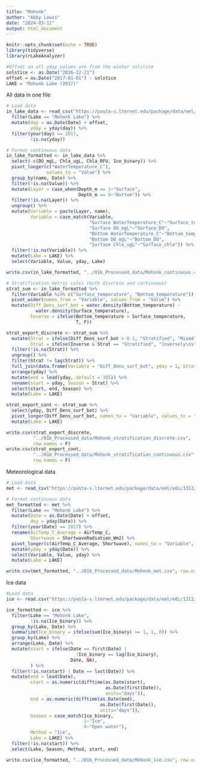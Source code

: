 ```yaml
---
title: "Mohonk"
author: "Abby Lewis"
date: "2024-03-11"
output: html_document
---
```


```r
knitr::opts_chunk$set(echo = TRUE)
library(tidyverse)
library(rLakeAnalyzer)

#Offset so all yday values are from the winter solstice
solstice <- as.Date("2016-12-21")
offset = as.Date("2017-01-01") - solstice
LAKE = "Mohonk Lake (2017)"
```

All data in one file

```r
# Load data
in_lake_data <- read_csv("https://pasta-s.lternet.edu/package/data/eml/edi/1312/9/f8e0e7b22826772424f156b9565d1498") %>%
  filter(Lake == "Mohonk Lake") %>%
  mutate(day = as.Date(Date) + offset,
         yday = yday(day)) %>%
  filter(year(day) == 2017,
         !is.na(yday))

# Format continuous data
in_lake_formatted <- in_lake_data %>%
  select(-c(DO_mgL, Chla_ugL, Chla_RFU, Ice_binary)) %>%
  pivot_longer(c("WaterTemperature_C"),
               values_to = "Value") %>%
  group_by(name, Date) %>%
  filter(!is.na(Value)) %>%
  mutate(Layer = case_when(Depth_m == 1~"Surface",
                           Depth_m == 9~"Bottom")) %>%
  filter(!is.na(Layer)) %>%
  ungroup() %>%
  mutate(Variable = paste(Layer, name),
         Variable = case_match(Variable,
                               "Surface WaterTemperature_C"~"Surface_temperature",
                               "Surface DO_mgL"~"Surface_DO",
                               "Bottom WaterTemperature_C"~"Bottom_temperature",
                               "Bottom DO_mgL"~"Bottom_DO",
                               "Surface Chla_ugL"~"Surface_chla")) %>%
  filter(!is.na(Variable)) %>%
  mutate(Lake = LAKE) %>%
  select(Variable, Value, yday, Lake)

write.csv(in_lake_formatted, "../01b_Processed_data/Mohonk_continuous.csv", row.names = F)

# Stratification metric calcs (both discrete and continuous)
strat_sum <- in_lake_formatted %>%
  filter(Variable %in% c("Surface_temperature", "Bottom_temperature")) %>%
  pivot_wider(names_from = "Variable", values_from = "Value") %>%
  mutate(Diff_Dens_surf_bot = water.density(Bottom_temperature) - 
           water.density(Surface_temperature),
         Inverse = ifelse(Bottom_temperature > Surface_temperature,
                          T, F))

strat_export_discrete <- strat_sum %>%
  mutate(Strat = ifelse(Diff_Dens_surf_bot > 0.1, "Stratified", "Mixed"),
         Strat = ifelse(Inverse & Strat == "Stratified", "Inversely\nstratified", Strat)) %>%
  filter(!is.na(Strat)) %>%
  ungroup() %>%
  filter(Strat != lag(Strat)) %>%
  full_join(data.frame(Variable = "Diff_Dens_surf_bot", yday = 1, Strat = "Mixed")) %>%
  arrange(yday) %>%
  mutate(end = lead(yday, default = 365)) %>%
  rename(start = yday, Season = Strat) %>%
  select(start, end, Season) %>%
  mutate(Lake = LAKE)

strat_export_cont <- strat_sum %>%
  select(yday, Diff_Dens_surf_bot) %>%
  pivot_longer(Diff_Dens_surf_bot, names_to = "Variable", values_to = "Value") %>%
  mutate(Lake = LAKE)

write.csv(strat_export_discrete, 
          "../01b_Processed_data/Mohonk_stratification_discrete.csv", 
          row.names = F)
write.csv(strat_export_cont, 
          "../01b_Processed_data/Mohonk_stratification_continuous.csv", 
          row.names = F)
```

Meteorological data

```r
# Load data
met <- read_csv("https://pasta-s.lternet.edu/package/data/eml/edi/1312/9/e312838eff13f56594021498f35c04cd")

# Format continuous data
met_formatted <- met %>%
  filter(Lake == "Mohonk Lake") %>%
  mutate(Date = as.Date(Date) + offset,
         doy = yday(Date)) %>%
  filter(year(Date) == 2017) %>%
  rename(AirTemp_C_Average = AirTemp_C,
         Shortwave = ShortwaveRadiation_Wm2) %>%
  pivot_longer(c(AirTemp_C_Average, Shortwave), names_to = "Variable", values_to = "Value") %>%
  mutate(yday = yday(Date)) %>%
  select(Variable, Value, yday) %>%
  mutate(Lake = LAKE)

write.csv(met_formatted, "../01b_Processed_data/Mohonk_met.csv", row.names = F)
```

Ice data

```r
#Load data
ice <- read.csv("https://pasta-s.lternet.edu/package/data/eml/edi/1312/9/f8e0e7b22826772424f156b9565d1498") 

ice_formatted <- ice %>%
  filter(Lake == "Mohonk Lake",
         !is.na(Ice_binary)) %>%
  group_by(Lake, Date) %>%
  summarize(Ice_binary = ifelse(sum(Ice_binary) >= 1, 1, 0)) %>%
  group_by(Lake) %>%
  arrange(Lake, Date) %>%
  mutate(start = ifelse(Date == first(Date) |
                          !Ice_binary == lag(Ice_binary),
                        Date, NA),
         ) %>%
  filter(!is.na(start) | Date == last(Date)) %>%
  mutate(end = lead(Date),
         start = as.numeric(difftime(as.Date(start), 
                                     as.Date(first(Date)), 
                                     units="days")),
         end = as.numeric(difftime(as.Date(end), 
                                   as.Date(first(Date)), 
                                   units="days")),
         Season = case_match(Ice_binary,
                             1~"Ice",
                             0~"Open water"), 
         Method = "Ice",
         Lake = LAKE) %>%
  filter(!is.na(start)) %>%
  select(Lake, Season, Method, start, end)

write.csv(ice_formatted, "../01b_Processed_data/Mohonk_ice.csv", row.names = F)
```

